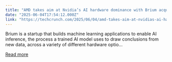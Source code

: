```yaml
---
title: "AMD takes aim at Nvidia’s AI hardware dominance with Brium acquisition"
date: "2025-06-04T17:54:12.000Z"
link: "https://techcrunch.com/2025/06/04/amd-takes-aim-at-nvidias-ai-hardware-dominance-with-brium-acquisition/"
---
```


Brium is a startup that builds machine learning applications to enable AI inference, the process a trained AI model uses to draw conclusions from new data, across a variety of different hardware optio...

[Read more](https://techcrunch.com/2025/06/04/amd-takes-aim-at-nvidias-ai-hardware-dominance-with-brium-acquisition/)
